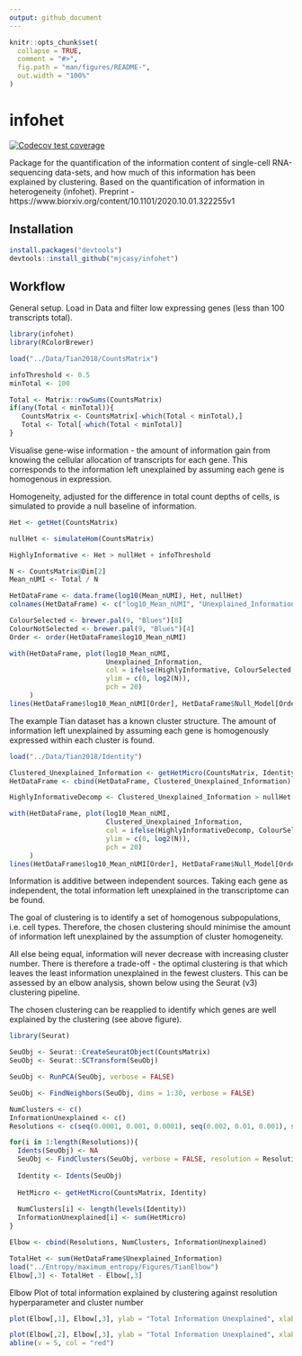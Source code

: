 ```yaml
---
output: github_document
---
```


<!-- README.md is generated from README.Rmd. Please edit that file -->

```r
knitr::opts_chunk$set(
  collapse = TRUE,
  comment = "#>",
  fig.path = "man/figures/README-",
  out.width = "100%"
)
```

# infohet

<!-- badges: start -->
[![Codecov test coverage](https://codecov.io/gh/mjcasy/infohet/branch/master/graph/badge.svg)](https://codecov.io/gh/mjcasy/infohet?branch=master)
<!-- badges: end -->

Package for the quantification of the information content of single-cell RNA-sequencing data-sets, and how much of this information has been explained by clustering. Based on the quantification of information in heterogeneity (infohet). Preprint - https://www.biorxiv.org/content/10.1101/2020.10.01.322255v1

## Installation

``` r
install.packages("devtools")
devtools::install_github("mjcasy/infohet")
```

## Workflow

General setup. Load in Data and filter low expressing genes (less than 100 transcripts total). 

```r
library(infohet)
library(RColorBrewer)

load("../Data/Tian2018/CountsMatrix")

infoThreshold <- 0.5
minTotal <- 100

Total <- Matrix::rowSums(CountsMatrix)
if(any(Total < minTotal)){
   CountsMatrix <- CountsMatrix[-which(Total < minTotal),]
   Total <- Total[-which(Total < minTotal)]
}
```

Visualise gene-wise information - the amount of information gain from knowing the cellular allocation of transcripts for each gene. This corresponds to the information left unexplained by assuming each gene is homogenous in expression.

Homogeneity, adjusted for the difference in total count depths of cells, is simulated to provide a null baseline of information.

```r
Het <- getHet(CountsMatrix)

nullHet <- simulateHom(CountsMatrix)

HighlyInformative <- Het > nullHet + infoThreshold

N <- CountsMatrix@Dim[2]
Mean_nUMI <- Total / N

HetDataFrame <- data.frame(log10(Mean_nUMI), Het, nullHet)
colnames(HetDataFrame) <- c("log10_Mean_nUMI", "Unexplained_Information", "Null_Model")

ColourSelected <- brewer.pal(9, "Blues")[8]
ColourNotSelected <- brewer.pal(9, "Blues")[4]
Order <- order(HetDataFrame$log10_Mean_nUMI)

with(HetDataFrame, plot(log10_Mean_nUMI, 
                        Unexplained_Information,
                        col = ifelse(HighlyInformative, ColourSelected, ColourNotSelected),
                        ylim = c(0, log2(N)),
                        pch = 20)
     )
lines(HetDataFrame$log10_Mean_nUMI[Order], HetDataFrame$Null_Model[Order], col = "red", lwd = 2)
```

The example Tian dataset has a known cluster structure. The amount of information left unexplained by assuming each gene is homogenously expressed within each cluster is found. 

```r
load("../Data/Tian2018/Identity")

Clustered_Unexplained_Information <- getHetMicro(CountsMatrix, Identity)
HetDataFrame <- cbind(HetDataFrame, Clustered_Unexplained_Information)

HighlyInformativeDecomp <- Clustered_Unexplained_Information > nullHet + infoThreshold

with(HetDataFrame, plot(log10_Mean_nUMI, 
                        Clustered_Unexplained_Information,
                        col = ifelse(HighlyInformativeDecomp, ColourSelected, ColourNotSelected),
                        ylim = c(0, log2(N)),
                        pch = 20)
     )
lines(HetDataFrame$log10_Mean_nUMI[Order], HetDataFrame$Null_Model[Order], col = "red", lwd = 2)

```

Information is additive between independent sources. Taking each gene as independent, the total information left unexplained in the transcriptome can be found. 

The goal of clustering is to identify a set of homogenous subpopulations, i.e. cell types. Therefore, the chosen clustering should minimise the amount of information left unexplained by the assumption of cluster homogeneity. 

All else being equal, information will never decrease with increasing cluster number. There is therefore a trade-off - the optimal clustering is that which leaves the least information unexplained in the fewest clusters. This can be assessed by an elbow analysis, shown below using the Seurat (v3) clustering pipeline.

The chosen clustering can be reapplied to identify which genes are well explained by the clustering (see above figure).

```r
library(Seurat)

SeuObj <- Seurat::CreateSeuratObject(CountsMatrix)
SeuObj <- Seurat::SCTransform(SeuObj)

SeuObj <- RunPCA(SeuObj, verbose = FALSE)

SeuObj <- FindNeighbors(SeuObj, dims = 1:30, verbose = FALSE)

NumClusters <- c()
InformationUnexplained <- c()
Resolutions <- c(seq(0.0001, 0.001, 0.0001), seq(0.002, 0.01, 0.001), seq(0.02, 0.2, 0.01), seq(0.3, 1, 0.1))

for(i in 1:length(Resolutions)){
  Idents(SeuObj) <- NA
  SeuObj <- FindClusters(SeuObj, verbose = FALSE, resolution = Resolutions[i])
  
  Identity <- Idents(SeuObj)
  
  HetMicro <- getHetMicro(CountsMatrix, Identity)
  
  NumClusters[i] <- length(levels(Identity))
  InformationUnexplained[i] <- sum(HetMicro) 
}

Elbow <- cbind(Resolutions, NumClusters, InformationUnexplained)
```

```r
TotalHet <- sum(HetDataFrame$Unexplained_Information)
load("../Entropy/maximum_entropy/Figures/TianElbow")
Elbow[,3] <- TotalHet - Elbow[,3]
```

Elbow Plot of total information explained by clustering against resolution hyperparameter and cluster number

```r
plot(Elbow[,1], Elbow[,3], ylab = "Total Information Unexplained", xlab = "Resolution", type = "l")
```

```r
plot(Elbow[,2], Elbow[,3], ylab = "Total Information Unexplained", xlab = "Number of Clusters", type = "l")
abline(v = 5, col = "red")
```


